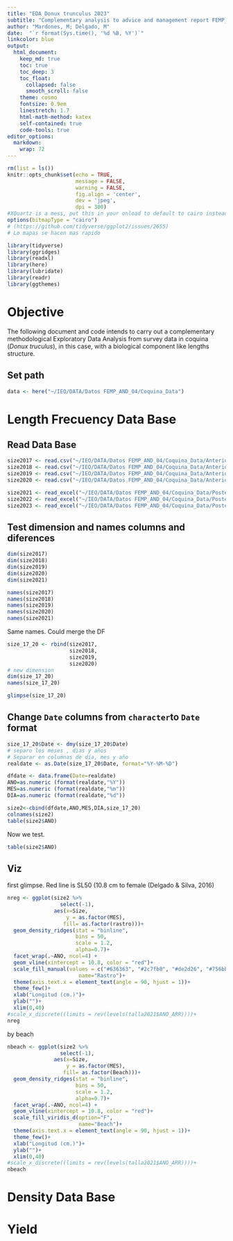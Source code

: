 ```yaml
---
title: "EDA Donux trunculus 2023"
subtitle: "Complementary analysis to advice and management report FEMP_AND_04"
author: "Mardones, M; Delgado, M"
date:  "`r format(Sys.time(), '%d %B, %Y')`"
linkcolor: blue
output:
  html_document:
    keep_md: true
    toc: true
    toc_deep: 3
    toc_float:
      collapsed: false
      smooth_scroll: false
    theme: cosmo
    fontsize: 0.9em
    linestretch: 1.7
    html-math-method: katex
    self-contained: true
    code-tools: true
editor_options: 
  markdown: 
    wrap: 72
---
```


```r
rm(list = ls())
knitr::opts_chunk$set(echo = TRUE,
                      message = FALSE,
                      warning = FALSE,
                      fig.align = 'center',
                      dev = 'jpeg',
                      dpi = 300)
#XQuartz is a mess, put this in your onload to default to cairo instead
options(bitmapType = "cairo") 
# (https://github.com/tidyverse/ggplot2/issues/2655)
# Lo mapas se hacen mas rapido
```


```r
library(tidyverse)
library(ggridges)
library(readxl)
library(here)
library(lubridate)
library(readr)
library(ggthemes)
```

# Objective


The following document and code intends to carry out a complementary
methodological Exploratory Data Analysis from survey data in coquina (*Donux truculus*), in this case, with a biological component like lengths structure.


## Set path

```r
data <- here("~/IEO/DATA/Datos FEMP_AND_04/Coquina_Data")
```
# Length Frecuency Data Base


## Read Data Base

```r
size2017 <- read.csv("~/IEO/DATA/Datos FEMP_AND_04/Coquina_Data/Anterior a 2020/data_ieo_2017_def.csv", sep = ";")
size2018 <- read.csv("~/IEO/DATA/Datos FEMP_AND_04/Coquina_Data/Anterior a 2020/data_ieo_2018_def.csv", sep = ";")
size2019 <- read.csv("~/IEO/DATA/Datos FEMP_AND_04/Coquina_Data/Anterior a 2020/data_ieo_2019_def.csv", sep = ";")
size2020 <- read.csv("~/IEO/DATA/Datos FEMP_AND_04/Coquina_Data/Anterior a 2020/data_ieo_2020_def.csv", sep = ";")

size2021 <- read_excel("~/IEO/DATA/Datos FEMP_AND_04/Coquina_Data/Posterior 2020/Data_size_Coquina_2021.xlsx", sheet = "Coquina_donax")
size2022 <- read_excel("~/IEO/DATA/Datos FEMP_AND_04/Coquina_Data/Posterior 2020/Data_size_Coquina_2022.xlsx",  sheet = "Coquina_donax")
size2023 <- read_excel("~/IEO/DATA/Datos FEMP_AND_04/Coquina_Data/Posterior 2020/Data_size_Coquina_2023.xlsx",  sheet = "Coquina_Donax")
```

## Test dimension and names columns and diferences

```r
dim(size2017)
dim(size2018)
dim(size2019)       
dim(size2020)
dim(size2021)
```


```r
names(size2017)
names(size2018)
names(size2019)
names(size2020)
names(size2021)

```


Same names. Could merge the DF
```r
size_17_20 <- rbind(size2017,
                    size2018,
                    size2019,
                    size2020)
# new dimension
dim(size_17_20)
names(size_17_20)
```

```r
glimpse(size_17_20)
```
## Change `Date` columns from `character`to `Date` format

```r
size_17_20$Date <- dmy(size_17_20$Date)
# separo los meses , dias y años
# Separar en columnas de día, mes y año
realdate <- as.Date(size_17_20$Date, format="%Y-%M-%D")

dfdate <- data.frame(Date=realdate)
ANO=as.numeric (format(realdate,"%Y"))
MES=as.numeric (format(realdate,"%m"))
DIA=as.numeric (format(realdate,"%d"))

size2<-cbind(dfdate,ANO,MES,DIA,size_17_20)
colnames(size2)
table(size2$ANO)

```

Now we test.
```r
table(size2$ANO)
```
## Viz

first glimpse. Red line is SL50 (10.8 cm to female (Delgado & Silva, 2016)
```r
nreg <- ggplot(size2 %>% 
                 select(-1), 
               aes(x=Size, 
                   y = as.factor(MES),
                  fill= as.factor(rastro)))+
  geom_density_ridges(stat = "binline", 
                      bins = 50, 
                      scale = 1.2,
                      alpha=0.7)+
  facet_wrap(.~ANO, ncol=4) +
  geom_vline(xintercept = 10.8, color = "red")+
  scale_fill_manual(values = c("#636363", "#2c7fb8", "#de2d26", "#756bb1", "#2ca25f"),
                       name="Rastro")+
  theme(axis.text.x = element_text(angle = 90, hjust = 1))+
  theme_few()+
  xlab("Longitud (cm.)")+
  ylab("")+
  xlim(0,40)
#scale_x_discrete((limits = rev(levels(talla2021$ANO_ARR))))+
nreg
```
by beach


```r
nbeach <- ggplot(size2 %>% 
                 select(-1), 
               aes(x=Size, 
                   y = as.factor(MES),
                  fill= as.factor(Beach)))+
  geom_density_ridges(stat = "binline", 
                      bins = 50, 
                      scale = 1.2,
                      alpha=0.7)+
  facet_wrap(.~ANO, ncol=4) +
  geom_vline(xintercept = 10.8, color = "red")+
  scale_fill_viridis_d(option="F",
                       name="Beach")+
  theme(axis.text.x = element_text(angle = 90, hjust = 1))+
  theme_few()+
  xlab("Longitud (cm.)")+
  ylab("")+
  xlim(0,40)
#scale_x_discrete((limits = rev(levels(talla2021$ANO_ARR))))+
nbeach
```
# Density Data Base


# Yield
